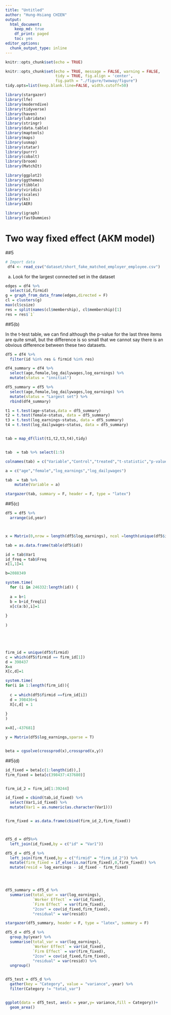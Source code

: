 ```yaml
---
title: "Untitled"
author: "Hung-Hsiang CHIEN"
output:
  html_document:
    keep_md: true
    df_print: paged
    toc: yes
editor_options:
  chunk_output_type: inline
---
```


```r
knitr::opts_chunk$set(echo = TRUE)
```

```r
knitr::opts_chunk$set(echo = TRUE, message = FALSE, warning = FALSE, 
                      tidy = TRUE, fig.align = 'center',
                      fig.path = "./figure/twoway/figure")
tidy.opts=list(keep.blank.line=FALSE, width.cutoff=50)
```

```r
library(stargazer)
library(lfe)
library(moderndive)
library(tidyverse)
library(haven)
library(lubridate)
library(stringr)
library(data.table)
library(maptools)
library(maps)
library(usmap)
library(statar)
library(purrr)
library(cobalt)
library(broom)
library(MatchIt)

library(ggplot2)
library(ggthemes)
library(tibble)
library(viridis)
library(scales)
library(ks)
library(AER)

library(igraph)
library(fastDummies)

```

# Two way fixed effect (AKM model)

##5 
```r
# Import data
 df4 <- read_csv("dataset/short_fake_matched_employer_employee.csv")
```

(a) Look for the largest connected set in the dataset

```r
edges = df4 %>%
  select(id,firmid)
g = graph_from_data_frame(edges,directed = F)
cl = clusters(g)
max(cl$csize)
res = split(names(cl$membership), cl$membership)[1]
res = res$`1`
```

##5(b)

In the t-test table, we can find although the p-value for the last three items are quite small, but the difference is so small that we cannot say there is an obvious difference between these two datasets.

```r

df5 = df4 %>%
  filter(id %in% res & firmid %in% res)

df4_summary = df4 %>%
  select(age,female,log_dailywages,log_earnings) %>%
  mutate(status = "innitial")

df5_summary = df5 %>%
  select(age,female,log_dailywages,log_earnings) %>%
  mutate(status = "Largest set") %>%
  rbind(df4_summary)

t1 = t.test(age~status,data = df5_summary)
t2 = t.test(female~status, data = df5_summary)
t3 = t.test(log_earnings~status, data = df5_summary)
t4 = t.test(log_dailywages~status, data = df5_summary)


tab = map_df(list(t1,t2,t3,t4),tidy)


tab  = tab %>% select(1:5)

colnames(tab) = c("Variable","Control","treated","t-statistic","p-value")

a = c("age","female","log_earnings","log_dailywages")

tab  = tab %>%
    mutate(Variable = a)  

stargazer(tab, summary = F, header = F, type = "latex")


```

##5(c)


```r

df5 = df5 %>%
  arrange(id,year)



x = Matrix(0,nrow = length(df5$log_earnings), ncol =length(unique(df5$id))+length(unique(df5$firmid)), sparse = T)

tab = as.data.frame(table(df5$id))

id = tab$Var1
id_freq = tab$Freq
x[1,1]=1

b=2088349

system.time(
  for (i in 246332:length(id)) {
  
  a = b+1
  b = b+id_freq[i]
  x[c(a:b),i]=1
  
}
  
)





firm_id = unique(df5$firmid)
c = which(df5$firmid == firm_id[1])
d = 398437
X=x
X[c,d]=1

system.time(
for(i in 1:length(firm_id)){
  
  c = which(df5$firmid ==firm_id[i])
  d = 398436+i
  X[c,d] = 1
  
}
)

x=X[,-437681]

y = Matrix(df5$log_earnings,sparse = T)


beta = cgsolve(crossprod(x),crossprod(x,y))


```

##5(d)

```r
id_fixed = beta[c(1:length(id)),]
firm_fixed = beta[c(398437:437680)]


firm_id_2 = firm_id[1:39244]

id_fixed = cbind(tab,id_fixed) %>%
  select(Var1,id_fixed) %>%
  mutate(Var1 = as.numeric(as.character(Var1)))


firm_fixed = as.data.frame(cbind(firm_id_2,firm_fixed))



df5_d = df5%>%
  left_join(id_fixed,by = c("id" = "Var1"))

df5_d = df5_d %>%
  left_join(firm_fixed,by = c("firmid" = "firm_id_2")) %>%
  mutate(firm_fixed = if_else(is.na(firm_fixed),0,firm_fixed)) %>%
  mutate(resid = log_earnings - id_fixed - firm_fixed)




df5_summary = df5_d %>%
  summarise(total_var = var(log_earnings),
            `Worker Effect` = var(id_fixed),
            `Firm Effect` = var(firm_fixed), 
            "2cov" = cov(id_fixed,firm_fixed),
            "residual" = var(resid))

stargazer(df5_summary, header = F, type = "latex", summary = F) 

df5_d = df5_d %>%
  group_by(year) %>%
  summarise(total_var = var(log_earnings),
            `Worker Effect` = var(id_fixed),
            `Firm Effect` = var(firm_fixed), 
            "2cov" = cov(id_fixed,firm_fixed),
            "residual" = var(resid)) %>%
  ungroup()


df5_test = df5_d %>%
  gather(key = "Category", value = "variance",-year) %>%
  filter(Category != "total_var")


ggplot(data = df5_test, aes(x = year,y= variance,fill = Category))+
  geom_area()

```